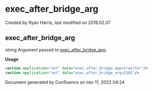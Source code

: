 
# exec_after_bridge_arg 

 Created by  Ryan Harris, last modified on 2018.02.07

## exec_after_bridge_arg

string Argument passed to [exec\_after\_bridge\_app](../FreeSWITCH-Explained/Dialplan/Variables-Master-List_16352570.mdx#exec_after_bridge_app).

**Usage**

```xml
<action application="set" data="exec_after_bridge_app=transfer"/>
<action application="set" data="exec_after_bridge_arg=2102"/>
```

Document generated by Confluence on nov 11, 2022 04:24
